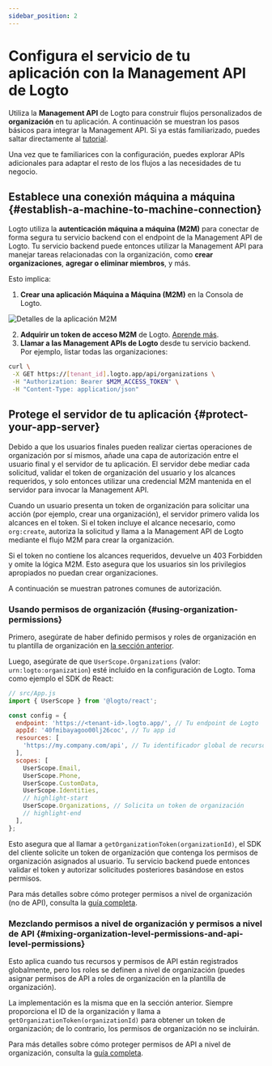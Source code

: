 ```yaml
---
sidebar_position: 2
---
```


# Configura el servicio de tu aplicación con la Management API de Logto

Utiliza la **Management API** de Logto para construir flujos personalizados de **organización** en tu aplicación. A continuación se muestran los pasos básicos para integrar la Management API. Si ya estás familiarizado, puedes saltar directamente al [tutorial](/integrate-logto/interact-with-management-api).

Una vez que te familiarices con la configuración, puedes explorar APIs adicionales para adaptar el resto de los flujos a las necesidades de tu negocio.

## Establece una conexión máquina a máquina \{#establish-a-machine-to-machine-connection}

Logto utiliza la **autenticación máquina a máquina (M2M)** para conectar de forma segura tu servicio backend con el endpoint de la Management API de Logto.
Tu servicio backend puede entonces utilizar la Management API para manejar tareas relacionadas con la organización, como **crear organizaciones**, **agregar o eliminar miembros**, y más.

Esto implica:

1. **Crear una aplicación Máquina a Máquina (M2M)** en la Consola de Logto.

<img src="/img/assets/m2m-app.png" alt="Detalles de la aplicación M2M" />

2. **Adquirir un token de acceso M2M** de Logto. [Aprende más](/integrate-logto/interact-with-management-api#fetch-an-access-token).
3. **Llamar a las Management APIs de Logto** desde tu servicio backend. Por ejemplo, listar todas las organizaciones:

```bash
curl \
 -X GET https://[tenant_id].logto.app/api/organizations \
 -H "Authorization: Bearer $M2M_ACCESS_TOKEN" \
 -H "Content-Type: application/json"
```

## Protege el servidor de tu aplicación \{#protect-your-app-server}

Debido a que los usuarios finales pueden realizar ciertas operaciones de organización por sí mismos, añade una capa de autorización entre el usuario final y el servidor de tu aplicación. El servidor debe mediar cada solicitud, validar el token de organización del usuario y los alcances requeridos, y solo entonces utilizar una credencial M2M mantenida en el servidor para invocar la Management API.

Cuando un usuario presenta un token de organización para solicitar una acción (por ejemplo, crear una organización), el servidor primero valida los alcances en el token. Si el token incluye el alcance necesario, como `org:create`, autoriza la solicitud y llama a la Management API de Logto mediante el flujo M2M para crear la organización.

Si el token no contiene los alcances requeridos, devuelve un 403 Forbidden y omite la lógica M2M. Esto asegura que los usuarios sin los privilegios apropiados no puedan crear organizaciones.

A continuación se muestran patrones comunes de autorización.

### Usando permisos de organización \{#using-organization-permissions}

Primero, asegúrate de haber definido permisos y roles de organización en tu plantilla de organización en [la sección anterior](/end-user-flows/organization-experience/organization-management#define-access-control-within-organizations).

Luego, asegúrate de que `UserScope.Organizations` (valor: `urn:logto:organization`) esté incluido en la configuración de Logto. Toma como ejemplo el SDK de React:

```jsx
// src/App.js
import { UserScope } from '@logto/react';

const config = {
  endpoint: 'https://<tenant-id>.logto.app/', // Tu endpoint de Logto
  appId: '40fmibayagoo00lj26coc', // Tu app id
  resources: [
    'https://my.company.com/api', // Tu identificador global de recurso de API
  ],
  scopes: [
    UserScope.Email,
    UserScope.Phone,
    UserScope.CustomData,
    UserScope.Identities,
    // highlight-start
    UserScope.Organizations, // Solicita un token de organización
    // highlight-end
  ],
};
```

Esto asegura que al llamar a `getOrganizationToken(organizationId)`, el SDK del cliente solicite un token de organización que contenga los permisos de organización asignados al usuario. Tu servicio backend puede entonces validar el token y autorizar solicitudes posteriores basándose en estos permisos.

Para más detalles sobre cómo proteger permisos a nivel de organización (no de API), consulta la [guía completa](/authorization/organization-permissions).

### Mezclando permisos a nivel de organización y permisos a nivel de API \{#mixing-organization-level-permissions-and-api-level-permissions}

Esto aplica cuando tus recursos y permisos de API están registrados globalmente, pero los roles se definen a nivel de organización (puedes asignar permisos de API a roles de organización en la plantilla de organización).

La implementación es la misma que en la sección anterior. Siempre proporciona el ID de la organización y llama a `getOrganizationToken(organizationId)` para obtener un token de organización; de lo contrario, los permisos de organización no se incluirán.

Para más detalles sobre cómo proteger permisos de API a nivel de organización, consulta la [guía completa](/authorization/organization-level-api-resources).
